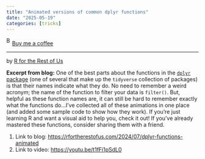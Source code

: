 ```yaml
---
title: "Animated versions of common dplyr functions"
date: "2025-05-19"
categories: [tricks]
---
```


<link href="https://fonts.googleapis.com/css?family=Cookie" rel="stylesheet"><a class="bmc-button" target="_blank" href="https://www.buymeacoffee.com/JoscelinRocha">![Buy me a coffee](https://cdn.buymeacoffee.com/buttons/bmc-new-btn-logo.svg){alt="Buy me a coffee" width="15" height="21"}Buy me a coffee</a>

------------------------------------------------------------------------

by [R for the Rest of Us](https://rfortherestofus.com/)

**Excerpt from blog:** One of the best parts about the functions in the [`dplyr` package](https://click.convertkit-mail.com/e5uv8dzv9wf0uzpgz8i8h8rgp222cl/owhkhqhrv3g73rbv/aHR0cHM6Ly9kcGx5ci50aWR5dmVyc2Uub3JnLw==) (one of several that make up the `tidyverse` collection of packages) is that their names indicate what they do. No need to remember a weird acronym; the name of the function to filter your data is `filter()`. But, helpful as these function names are, it can still be hard to remember exactly what the functions do...I've collected all of these animations in one place (and added some sample code to show how they work). If you're just learning R and want a visual aid to help you, check it out! If you've already mastered these functions, consider sharing them with a friend.

1.  Link to blog: <https://rfortherestofus.com/2024/07/dplyr-functions-animated>
2.  Link to video: <https://youtu.be/t1fFi1pSdL0>
